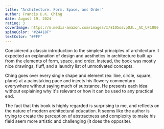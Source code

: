 ```yaml
---
title: "Architecture: Form, Space, and Order"
author: Francis D.K. Ching
date: August 19, 2024
rating: 3
coverImage: https://m.media-amazon.com/images/I/81O5ssvpOJL._AC_UF1000,1000_QL80_.jpg
spineColor: "#24418F"
textColor: "#FFF"
---
```


Considered a classic introduction to the simplest principles of architecture. I expected an explanation of design and aesthetics in architecture built up from the elements of form, space, and order. Instead, the book was mostly nice drawings, fluff, and a laundry list of unmotivated concepts.

Ching goes over every single shape and element (ex: line, circle, square, plane) at a painstaking pace and injects his flowery commentary everywhere without saying much of substance. He presents each idea without explaining why it's relevant or how it can be used to any practical end.

The fact that this book is highly regarded is surprising to me, and reflects on the nature of modern architectural education. It seems like the author is trying to create the perception of abstractness and complexity to make his field seem more artistic and challenging (it does the opposite).

